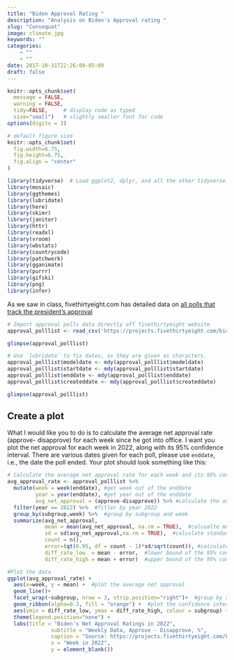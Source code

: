 ```yaml
---
title: "Biden Approval Rating "
description: "Analysis on Biden's Approval rating "
slug: "Consequat"
image: climate.jpg
keywords: ""
categories: 
    - ""
    - ""
date: 2017-10-31T22:26:09-05:00
draft: false
---
```

```r
knitr::opts_chunk$set(
  message = FALSE, 
  warning = FALSE, 
  tidy=FALSE,     # display code as typed
  size="small")   # slightly smaller font for code
options(digits = 3)

# default figure size
knitr::opts_chunk$set(
  fig.width=6.75, 
  fig.height=6.75,
  fig.align = "center"
)
```

```r
library(tidyverse)  # Load ggplot2, dplyr, and all the other tidyverse packages
library(mosaic)
library(ggthemes)
library(lubridate)
library(here)
library(skimr)
library(janitor)
library(httr)
library(readxl)
library(vroom)
library(wbstats)
library(countrycode)
library(patchwork)
library(gganimate)
library(purrr)
library(gifski)
library(png)
library(infer)
```

As we saw in class, fivethirtyeight.com has detailed data on [all polls
that track the president's
approval](https://projects.fivethirtyeight.com/biden-approval-ratings)

```r
# Import approval polls data directly off fivethirtyeight website
approval_polllist <- read_csv('https://projects.fivethirtyeight.com/biden-approval-data/approval_polllist.csv') 

glimpse(approval_polllist)

# Use `lubridate` to fix dates, as they are given as characters.
approval_polllist$modeldate <- mdy(approval_polllist$modeldate)
approval_polllist$startdate <- mdy(approval_polllist$startdate)
approval_polllist$enddate <- mdy(approval_polllist$enddate)
approval_polllist$createddate <- mdy(approval_polllist$createddate)

glimpse(approval_polllist)
```

## Create a plot

What I would like you to do is to calculate the average net approval
rate (approve- disapprove) for each week since he got into office. I
want you plot the net approval for each week in 2022, along with its 95%
confidence interval. There are various dates given for each poll, please
use `enddate`, i.e., the date the poll ended. Your plot should look
something like this:

```r
# Calculate the average net approval rate for each week and its 95% confidence interval
avg_approval_rate <- approval_polllist %>%
  mutate(week = week(enddate), #get week out of the enddate
         year = year(enddate), #get year out of the enddate
         avg_net_approval = (approve-disapprove)) %>% #calculate the average net approval
  filter(year == 2022) %>%  #fitler by year 2022
  group_by(subgroup,week) %>%  #group by subgroup and week
  summarize(avg_net_approval, 
            mean = mean(avg_net_approval, na.rm = TRUE),  #calcualte mean of the average net approval
            sd = sd(avg_net_approval,na.rm = TRUE),  #calculate standard deviation of the average net approval
            count = n(),  
            error=(qt(0.95, df = count - 1)*sd/sqrt(count)), #calculate the margin of error
            diff_rate_low  = mean - error,  #lower bound of the 95% confidence interval
            diff_rate_high = mean + error)  #upper bound of the 95% confidence interval

#Plot the data
ggplot(avg_approval_rate) +
  aes(x=week, y = mean) +  #plot the average net approval
  geom_line()+
  facet_wrap(~subgroup, nrow = 3, strip.position="right")+  #group by subgroup and devide in 3 different graphs
  geom_ribbon(alpha=0.3, fill = "orange") +  #plot the confidence interval
  aes(ymin = diff_rate_low, ymax = diff_rate_high, colour = subgroup) +
  theme(legend.position="none") +
  labs(title = "Biden's Net Approval Ratings in 2022", 
              subtitle = "Weekly Data, Approve - Disapprove, %", 
              caption = "Source: https://projects.fivethirtyeight.com/biden-approval-data",
              x = "Week in 2022",
              y = element_blank())

```
